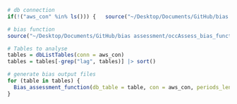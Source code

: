 ```r
# db connection
if(!("aws_con" %in% ls())) {   source("~/Desktop/Documents/GitHub/bias assessment/connect_db.R") }

# bias function
source("~/Desktop/Documents/GitHub/bias assessment/occAssess_bias_function.R")
```


```r
# Tables to analyse
tables = dbListTables(conn = aws_con)
tables = tables[-grep("lag", tables)] |> sort()
```


```r
# generate bias output files
for (table in tables) {
  Bias_assessment_function(db_table = table, con = aws_con, periods_length = 50)
}
```